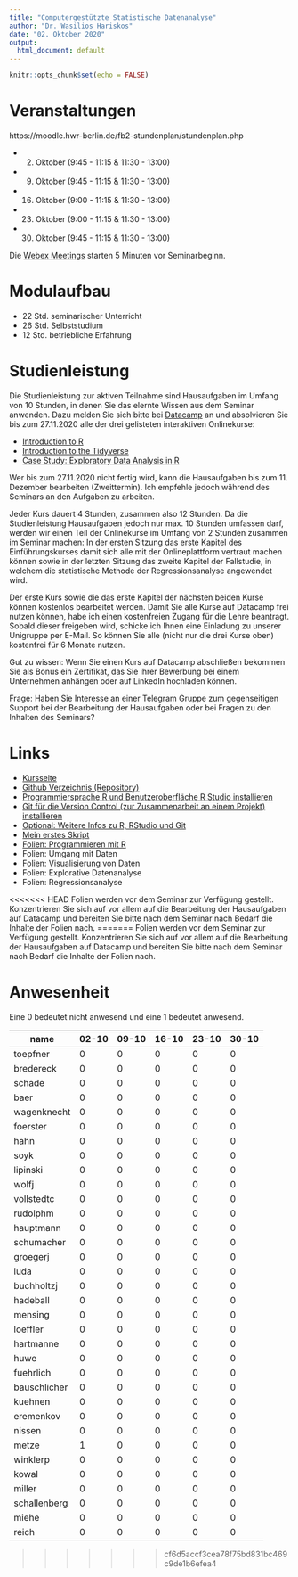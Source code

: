 ```yaml
---
title: "Computergestützte Statistische Datenanalyse"
author: "Dr. Wasilios Hariskos"
date: "02. Oktober 2020"
output:
  html_document: default
---
```


```r
knitr::opts_chunk$set(echo = FALSE)
```

# Veranstaltungen

https://moodle.hwr-berlin.de/fb2-stundenplan/stundenplan.php

+ 02. Oktober (9:45 - 11:15 & 11:30 - 13:00)
+ 09. Oktober (9:45 - 11:15 & 11:30 - 13:00)
+ 16. Oktober (9:00 - 11:15 & 11:30 - 13:00)
+ 23. Oktober (9:00 - 11:15 & 11:30 - 13:00)
+ 30. Oktober (9:45 - 11:15 & 11:30 - 13:00)

Die [Webex Meetings](https://uni-erfurt.webex.com/meet/wasilios.hariskos) starten 5 Minuten vor Seminarbeginn.

# Modulaufbau

+ 22 Std. seminarischer Unterricht
+ 26 Std. Selbststudium
+ 12 Std. betriebliche Erfahrung

# Studienleistung

Die Studienleistung zur aktiven Teilnahme sind Hausaufgaben im Umfang von 10 Stunden, in denen Sie das elernte Wissen aus dem Seminar anwenden. Dazu melden Sie sich bitte bei [Datacamp](https://www.datacamp.com) an und absolvieren Sie bis zum 27.11.2020 alle der drei gelisteten interaktiven Onlinekurse:

+ [Introduction to R](https://learn.datacamp.com/courses/free-introduction-to-r)
+ [Introduction to the Tidyverse](https://learn.datacamp.com/courses/introduction-to-the-tidyverse)
+ [Case Study: Exploratory Data Analysis in R](https://learn.datacamp.com/courses/case-study-exploratory-data-analysis-in-r)

Wer bis zum 27.11.2020 nicht fertig wird, kann die Hausaufgaben bis zum 11. Dezember bearbeiten (Zweittermin). Ich empfehle jedoch während des Seminars an den Aufgaben zu arbeiten.

Jeder Kurs dauert 4 Stunden, zusammen also 12 Stunden. Da die Studienleistung Hausaufgaben jedoch nur max. 10 Stunden umfassen darf, werden wir einen Teil der Onlinekurse im Umfang von 2 Stunden zusammen im Seminar machen: In der ersten Sitzung das erste Kapitel des Einführungskurses damit sich alle mit der Onlineplattform vertraut machen können sowie in der letzten Sitzung das zweite Kapitel der Fallstudie, in welchem die statistische Methode der Regressionsanalyse angewendet wird.

Der erste Kurs sowie die das erste Kapitel der nächsten beiden Kurse können kostenlos bearbeitet werden. Damit Sie alle Kurse auf Datacamp frei nutzen können, habe ich einen kostenfreien Zugang für die Lehre beantragt. Sobald dieser freigeben wird, schicke ich Ihnen eine Einladung zu unserer Unigruppe per E-Mail. So können Sie alle (nicht nur die drei Kurse oben) kostenfrei für 6 Monate nutzen.

Gut zu wissen: Wenn Sie einen Kurs auf Datacamp abschließen bekommen Sie als Bonus ein Zertifikat, das Sie ihrer Bewerbung bei einem Unternehmen anhängen oder auf LinkedIn hochladen können. 

Frage: Haben Sie Interesse an einer Telegram Gruppe zum gegenseitigen Support bei der Bearbeitung der Hausaufgaben oder bei Fragen zu den Inhalten des Seminars?

# Links
+ [Kursseite](https://tinyurl.com/y4mc5vp5)
+ [Github Verzeichnis (Repository)](https://github.com/wasilios-hariskos/csd-berlin20)
+ [Programmiersprache R und Benutzeroberfläche R Studio installieren](https://rstudio.com/products/rstudio/download)
+ [Git für die Version Control (zur Zusammenarbeit an einem Projekt) installieren](https://git-scm.com/downloads)
+ [Optional: Weitere Infos zu R, RStudio und Git](https://www.geo.uzh.ch/microsite/reproducible_research/post/rr-rstudio-git/)
+ [Mein erstes Skript](https://raw.githubusercontent.com/wasilios-hariskos/csd-berlin20/master/01-mein-erstes-skript.R)
+ [Folien: Programmieren mit R](http://htmlpreview.github.io/?https://github.com/wasilios-hariskos/csd-berlin20/blob/master/01_programmingR_base.html)
+ Folien: Umgang mit Daten
+ Folien: Visualisierung von Daten
+ Folien: Explorative Datenanalyse
+ Folien: Regressionsanalyse

<<<<<<< HEAD
Folien werden vor dem Seminar zur Verfügung gestellt. Konzentrieren Sie sich auf vor allem auf die Bearbeitung der Hausaufgaben auf Datacamp und bereiten Sie bitte nach dem Seminar nach Bedarf die Inhalte der Folien nach.
=======
Folien werden vor dem Seminar zur Verfügung gestellt. Konzentrieren Sie sich auf vor allem auf die Bearbeitung der Hausaufgaben auf Datacamp und bereiten Sie bitte nach dem Seminar nach Bedarf die Inhalte der Folien nach.

# Anwesenheit

Eine 0 bedeutet nicht anwesend und eine 1 bedeutet anwesend.

|name | 02-10 | 09-10 | 16-10 | 23-10 | 30-10 |
|------|--|--|--|--|--|
|toepfner | 0 | 0 | 0 | 0 | 0 |
|bredereck | 0 | 0 | 0 | 0 | 0 |
|schade | 0 | 0 | 0 | 0 | 0 |
|baer | 0 | 0 | 0 | 0 | 0 |
|wagenknecht | 0 | 0 | 0 | 0 | 0 |
|foerster | 0 | 0 | 0 | 0 | 0 |
|hahn | 0 | 0 | 0 | 0 | 0 |
|soyk | 0 | 0 | 0 | 0 | 0 |
|lipinski | 0 | 0 | 0 | 0 | 0 |
|wolfj | 0 | 0 | 0 | 0 | 0 |
|vollstedtc | 0 | 0 | 0 | 0 | 0 |
|rudolphm | 0 | 0 | 0 | 0 | 0 |
|hauptmann | 0 | 0 | 0 | 0 | 0 |
|schumacher | 0 | 0 | 0 | 0 | 0 |
|groegerj | 0 | 0 | 0 | 0 | 0 |
|luda | 0 | 0 | 0 | 0 | 0 |
|buchholtzj | 0 | 0 | 0 | 0 | 0 |
|hadeball | 0 | 0 | 0 | 0 | 0 |
|mensing | 0 | 0 | 0 | 0 | 0 |
|loeffler | 0 | 0 | 0 | 0 | 0 |
|hartmanne | 0 | 0 | 0 | 0 | 0 |
|huwe | 0 | 0 | 0 | 0 | 0 |
|fuehrlich | 0 | 0 | 0 | 0 | 0 |
|bauschlicher | 0 | 0 | 0 | 0 | 0 |
|kuehnen | 0 | 0 | 0 | 0 | 0 |
|eremenkov | 0 | 0 | 0 | 0 | 0 |
|nissen | 0 | 0 | 0 | 0 | 0 |
|metze | 1 | 0 | 0 | 0 | 0 |
|winklerp | 0 | 0 | 0 | 0 | 0 |
|kowal | 0 | 0 | 0 | 0 | 0 |
|miller | 0 | 0 | 0 | 0 | 0 |
|schallenberg | 0 | 0 | 0 | 0 | 0 |
|miehe | 0 | 0 | 0 | 0 | 0 |
|reich | 0 | 0 | 0 | 0 | 0 |
>>>>>>> cf6d5accf3cea78f75bd831bc469c9de1b6efea4
